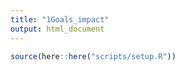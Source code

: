 ```yaml
---
title: "1Goals_impact"
output: html_document
---
```


```r
source(here::here("scripts/setup.R"))
```


